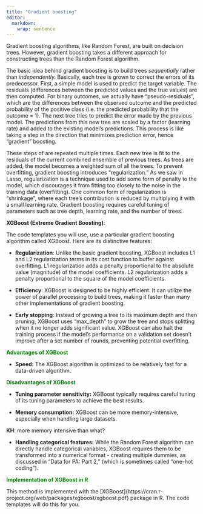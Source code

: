 ```yaml
---
title: "Gradient boosting"
editor: 
  markdown: 
    wrap: sentence
---
```


Gradient boosting algorithms, like Random Forest, are built on decision trees. However, gradient boosting takes a different approach for constructing trees than the Random Forest algorithm.

The basic idea behind gradient boosting is to build trees *sequentially* rather than *independently.* Basically, each tree is grown to correct the errors of its predecessor. First, a simple model is used to predict the target variable. The residuals (differences between the predicted values and the true values) are then computed. For binary outcomes, we actually have "pseudo-residuals", which are the differences between the observed outcome and the predicted probability of the positive class (i.e. the predicted probability that the outcome = 1). The next tree tries to predict the error made by the previous model. The predictions from this new tree are scaled by a factor (learning rate) and added to the existing model's predictions. This process is like taking a step in the direction that minimizes prediction error, hence "gradient" boosting.

These steps of are repeated multiple times. Each new tree is fit to the residuals of the current combined ensemble of previous trees. As trees are added, the model becomes a weighted sum of all the trees. To prevent overfitting, gradient boosting introduces "regularization." As we saw in Lasso, regularization is a technique used to add some form of penalty to the model, which discourages it from fitting too closely to the noise in the training data (overfitting). One common form of regularization is "shrinkage", where each tree's contribution is reduced by multiplying it with a small learning rate. Gradient boosting requires careful tuning of parameters such as tree depth, learning rate, and the number of trees.

**XGBoost (Extreme Gradient Boosting)**:

The code templates you will use, use a particular gradient boosting algorithm called XGBoost. Here are its distinctive features:

-   **Regularization**: Unlike the basic gradient boosting, XGBoost includes L1 and L2 regularization terms in its cost function to buffer against overfitting. L1 regularization adds a penalty proportional to the absolute value (magnitude) of the model coefficients. L2 regularization adds a penalty proportional to the square of the model coefficients.

-   **Efficiency**: XGBoost is designed to be highly efficient. It can utilize the power of parallel processing to build trees, making it faster than many other implementations of gradient boosting.

-   **Early stopping**: Instead of growing a tree to its maximum depth and then pruning, XGBoost uses "max_depth" to grow the tree and stops splitting when it no longer adds significant value. XGBoost can also halt the training process if the model's performance on a validation set doesn't improve after a set number of rounds, preventing potential overfitting.

[**Advantages of XGBoost**]{style="color:green"}

-   **Speed:** The XGBoost algorithm is optimized to be relatively fast for a data-driven algorithm.

<!-- -   **Flexibility:** It can produce a more interpretable model than Random Forest.  -->

[**Disadvantages of XGBoost**]{style="color:green"}

-   **Tuning parameter sensitivity:** XGBoost typically requires careful tuning of its tuning parameters to achieve the best results.

-   **Memory consumption:** XGBoost can be more memory-intensive, especially when handling large datasets. 

**KH**: more memory intensive than what?

-   **Handling categorical features:** While the Random Forest algorithm can directly handle categorical variables, XGBoost requires them to be transformed into a numerical format - creating multiple dummies, as discussed in "Data for PA: Part 2," (which is sometimes called "one-hot coding").

[**Implementation of XGBoost in R**]{style="color:green"}

This method is implemented with the [XGBoost]{https://cran.r-project.org/web/packages/xgboost/xgboost.pdf} package in R. The code templates will do this for you. 
